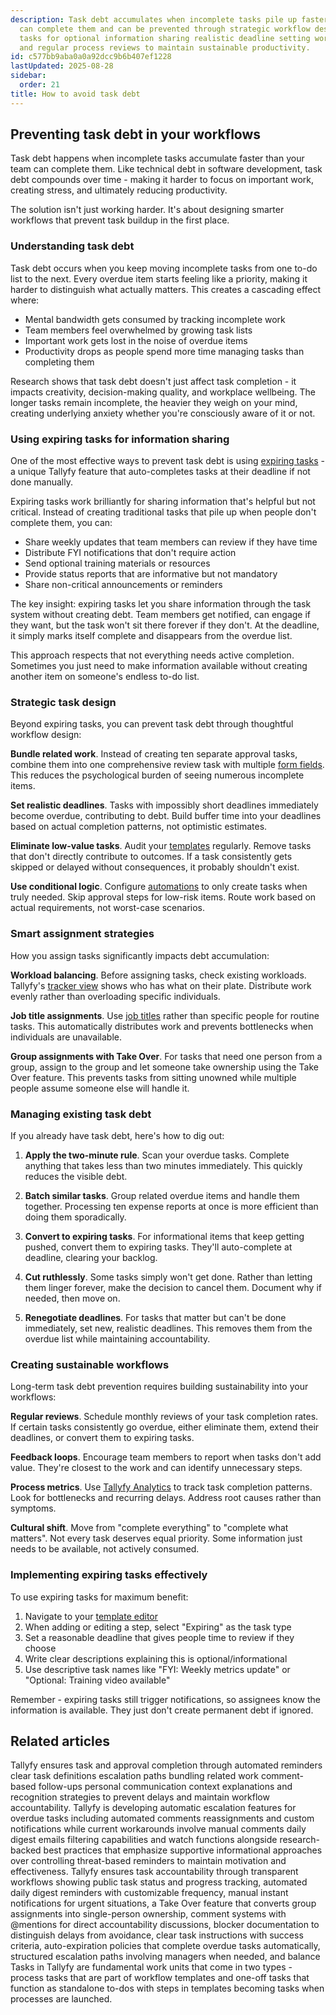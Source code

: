 ```yaml
---
description: Task debt accumulates when incomplete tasks pile up faster than teams
  can complete them and can be prevented through strategic workflow design using expiring
  tasks for optional information sharing realistic deadline setting workload balancing
  and regular process reviews to maintain sustainable productivity.
id: c577bb9aba0a0a92dcc9b6b407ef1228
lastUpdated: 2025-08-28
sidebar:
  order: 21
title: How to avoid task debt
---
```



## Preventing task debt in your workflows

Task debt happens when incomplete tasks accumulate faster than your team can complete them. Like technical debt in software development, task debt compounds over time - making it harder to focus on important work, creating stress, and ultimately reducing productivity.

The solution isn't just working harder. It's about designing smarter workflows that prevent task buildup in the first place.

### Understanding task debt

Task debt occurs when you keep moving incomplete tasks from one to-do list to the next. Every overdue item starts feeling like a priority, making it harder to distinguish what actually matters. This creates a cascading effect where:

- Mental bandwidth gets consumed by tracking incomplete work
- Team members feel overwhelmed by growing task lists
- Important work gets lost in the noise of overdue items
- Productivity drops as people spend more time managing tasks than completing them

Research shows that task debt doesn't just affect task completion - it impacts creativity, decision-making quality, and workplace wellbeing. The longer tasks remain incomplete, the heavier they weigh on your mind, creating underlying anxiety whether you're consciously aware of it or not.

### Using expiring tasks for information sharing

One of the most effective ways to prevent task debt is using [expiring tasks](/products/pro/tracking-and-tasks/tasks/what-types-of-tasks-can-i-create-with-tallyfy/) - a unique Tallyfy feature that auto-completes tasks at their deadline if not done manually.

Expiring tasks work brilliantly for sharing information that's helpful but not critical. Instead of creating traditional tasks that pile up when people don't complete them, you can:

- Share weekly updates that team members can review if they have time
- Distribute FYI notifications that don't require action
- Send optional training materials or resources
- Provide status reports that are informative but not mandatory
- Share non-critical announcements or reminders

The key insight: expiring tasks let you share information through the task system without creating debt. Team members get notified, can engage if they want, but the task won't sit there forever if they don't. At the deadline, it simply marks itself complete and disappears from the overdue list.

This approach respects that not everything needs active completion. Sometimes you just need to make information available without creating another item on someone's endless to-do list.

### Strategic task design

Beyond expiring tasks, you can prevent task debt through thoughtful workflow design:

**Bundle related work**. Instead of creating ten separate approval tasks, combine them into one comprehensive review task with multiple [form fields](/products/pro/tracking-and-tasks/tasks/what-are-form-fields-in-tallyfy/). This reduces the psychological burden of seeing numerous incomplete items.

**Set realistic deadlines**. Tasks with impossibly short deadlines immediately become overdue, contributing to debt. Build buffer time into your deadlines based on actual completion patterns, not optimistic estimates.

**Eliminate low-value tasks**. Audit your [templates](/products/pro/documenting/templates/) regularly. Remove tasks that don't directly contribute to outcomes. If a task consistently gets skipped or delayed without consequences, it probably shouldn't exist.

**Use conditional logic**. Configure [automations](/products/pro/documenting/templates/automations/) to only create tasks when truly needed. Skip approval steps for low-risk items. Route work based on actual requirements, not worst-case scenarios.

### Smart assignment strategies

How you assign tasks significantly impacts debt accumulation:

**Workload balancing**. Before assigning tasks, check existing workloads. Tallyfy's [tracker view](/products/pro/tracking-and-tasks/tracker-view/) shows who has what on their plate. Distribute work evenly rather than overloading specific individuals.

**Job title assignments**. Use [job titles](/products/pro/documenting/templates/edit-templates/understanding-assignment-types/) rather than specific people for routine tasks. This automatically distributes work and prevents bottlenecks when individuals are unavailable.

**Group assignments with Take Over**. For tasks that need one person from a group, assign to the group and let someone take ownership using the Take Over feature. This prevents tasks from sitting unowned while multiple people assume someone else will handle it.

### Managing existing task debt

If you already have task debt, here's how to dig out:

1. **Apply the two-minute rule**. Scan your overdue tasks. Complete anything that takes less than two minutes immediately. This quickly reduces the visible debt.

2. **Batch similar tasks**. Group related overdue items and handle them together. Processing ten expense reports at once is more efficient than doing them sporadically.

3. **Convert to expiring tasks**. For informational items that keep getting pushed, convert them to expiring tasks. They'll auto-complete at deadline, clearing your backlog.

4. **Cut ruthlessly**. Some tasks simply won't get done. Rather than letting them linger forever, make the decision to cancel them. Document why if needed, then move on.

5. **Renegotiate deadlines**. For tasks that matter but can't be done immediately, set new, realistic deadlines. This removes them from the overdue list while maintaining accountability.

### Creating sustainable workflows

Long-term task debt prevention requires building sustainability into your workflows:

**Regular reviews**. Schedule monthly reviews of your task completion rates. If certain tasks consistently go overdue, either eliminate them, extend their deadlines, or convert them to expiring tasks.

**Feedback loops**. Encourage team members to report when tasks don't add value. They're closest to the work and can identify unnecessary steps.

**Process metrics**. Use [Tallyfy Analytics](/products/pro/integrations/analytics/) to track task completion patterns. Look for bottlenecks and recurring delays. Address root causes rather than symptoms.

**Cultural shift**. Move from "complete everything" to "complete what matters". Not every task deserves equal priority. Some information just needs to be available, not actively consumed.

### Implementing expiring tasks effectively

To use expiring tasks for maximum benefit:

1. Navigate to your [template editor](/products/pro/documenting/templates/edit-templates/)
2. When adding or editing a step, select "Expiring" as the task type
3. Set a reasonable deadline that gives people time to review if they choose
4. Write clear descriptions explaining this is optional/informational
5. Use descriptive task names like "FYI: Weekly metrics update" or "Optional: Training video available"

Remember - expiring tasks still trigger notifications, so assignees know the information is available. They just don't create permanent debt if ignored.

## Related articles
<CardGrid>
<LinkTitleCard header="<b>How To > Ensure task completion</b>" href="/products/pro/tutorials/how-to/ensure-task-completion/" > Tallyfy ensures task and approval completion through automated reminders clear task definitions escalation paths bundling related work comment-based follow-ups personal communication context explanations and recognition strategies to prevent delays and maintain workflow accountability. </LinkTitleCard>
<LinkTitleCard header="<b>Tasks > Escalating overdue tasks</b>" href="/products/pro/tracking-and-tasks/tasks/task-escalation-for-overdue-items/" > Tallyfy is developing automatic escalation features for overdue tasks including automated comments reassignments and custom notifications while current workarounds involve manual comments daily digest emails filtering capabilities and watch functions alongside research-backed best practices that emphasize supportive informational approaches over controlling threat-based reminders to maintain motivation and effectiveness. </LinkTitleCard>
<LinkTitleCard header="<b>How To > Improve accountability</b>" href="/products/pro/tutorials/how-to/make-people-accountable-for-tasks/" > Tallyfy ensures task accountability through transparent workflows showing public task status and progress tracking, automated daily digest reminders with customizable frequency, manual instant notifications for urgent situations, a Take Over feature that converts group assignments into single-person ownership, comment systems with @mentions for direct accountability discussions, blocker documentation to distinguish delays from avoidance, clear task instructions with success criteria, auto-expiration policies that complete overdue tasks automatically, structured escalation paths involving managers when needed, and balance </LinkTitleCard>
<LinkTitleCard header="<b>Tracking And Tasks > More about tasks</b>" href="/products/pro/tracking-and-tasks/tasks/" > Tasks in Tallyfy are fundamental work units that come in two types - process tasks that are part of workflow templates and one-off tasks that function as standalone to-dos with steps in templates becoming tasks when processes are launched. </LinkTitleCard>
</CardGrid>